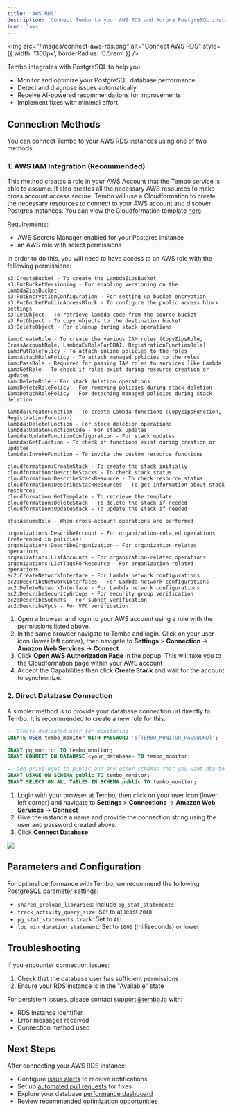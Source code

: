 ```yaml
---
title: 'AWS RDS'
description: 'Connect Tembo to your AWS RDS and Aurora PostgreSQL instances for automated monitoring, optimization, and issue resolution.'
icon: 'aws'
---
```


<img
	src="/images/connect-aws-rds.png"
	alt="Connect AWS RDS"
	style={{ width: '300px', borderRadius: '0.5rem' }}
/>

Tembo integrates with PostgreSQL to help you:

- Monitor and optimize your PostgreSQL database performance
- Detect and diagnose issues automatically
- Receive AI-powered recommendations for improvements
- Implement fixes with minimal effort

## Connection Methods

You can connect Tembo to your AWS RDS instances using one of two methods:

### 1. AWS IAM Integration (Recommended)

This method creates a role in your AWS Account that the Tembo service is able to assume.
It also creates all the necessary AWS resources to make cross account access secure.
Tembo will use a Cloudformation to create the necessary resources to connect to your AWS account and discover Postgres instances.
You can view the Cloudformation template [here](https://cdb-plat-use1-prod-dbaai-prod-cf-templates.s3.us-east-1.amazonaws.com/cross-account-cf-template.yaml).

Requirements:

- AWS Secrets Manager enabled for your Postgres instance
- an AWS role with select permissions

In order to do this, you will need to have access to an AWS role with the following permissions:

```plaintext
s3:CreateBucket - To create the LambdaZipsBucket
s3:PutBucketVersioning - For enabling versioning on the LambdaZipsBucket
s3:PutEncryptionConfiguration - For setting up bucket encryption
s3:PutBucketPublicAccessBlock - To configure the public access block settings
s3:GetObject - To retrieve lambda code from the source bucket
s3:PutObject - To copy objects to the destination bucket
s3:DeleteObject - For cleanup during stack operations

iam:CreateRole - To create the various IAM roles (CopyZipsRole, CrossAccountRole, LambdaExRoleForDBAI, RegistrationFunctionRole)
iam:PutRolePolicy - To attach inline policies to the roles
iam:AttachRolePolicy - To attach managed policies to the roles
iam:PassRole - Required for passing IAM roles to services like Lambda
iam:GetRole - To check if roles exist during resource creation or updates
iam:DeleteRole - For stack deletion operations
iam:DeleteRolePolicy - For removing policies during stack deletion
iam:DetachRolePolicy - For detaching managed policies during stack deletion

lambda:CreateFunction - To create Lambda functions (CopyZipsFunction, RegistrationFunction)
lambda:DeleteFunction - For stack deletion operations
lambda:UpdateFunctionCode - For stack updates
lambda:UpdateFunctionConfiguration - For stack updates
lambda:GetFunction - To check if functions exist during creation or updates
lambda:InvokeFunction - To invoke the custom resource functions

cloudformation:CreateStack - To create the stack initially
cloudformation:DescribeStacks - To check stack status
cloudformation:DescribeStackResource - To check resource status
cloudformation:DescribeStackResources - To get information about stack resources
cloudformation:GetTemplate - To retrieve the template
cloudformation:DeleteStack - To delete the stack if needed
cloudformation:UpdateStack - To update the stack if needed

sts:AssumeRole - When cross-account operations are performed

organizations:DescribeAccount - For organization-related operations (referenced in policies)
organizations:DescribeOrganization - For organization-related operations
organizations:ListAccounts - For organization-related operations
organizations:ListTagsForResource - For organization-related operations
ec2:CreateNetworkInterface - For Lambda network configurations
ec2:DescribeNetworkInterfaces - For Lambda network configurations
ec2:DeleteNetworkInterface - For Lambda network configurations
ec2:DescribeSecurityGroups - For security group verification
ec2:DescribeSubnets - For subnet verification
ec2:DescribeVpcs - For VPC verification
```

1. Open a browser and login to your AWS account using a role with the permissions listed above.
2. In the same browser navigate to Tembo and login. Click on your user icon (lower left corner), then navigate to **Settings** > **Connection** -> **Amazon Web Services** -> **Connect**
3. Click **Open AWS Authorization Page** in the popup. This will take you to the Cloudformation page within your AWS account
4. Accept the Capabilities then click **Create Stack** and wait for the account to synchronize.

### 2. Direct Database Connection

A simpler method is to provide your database connection url directly to Tembo.
It is recommended to create a new role for this.

```sql
-- Create dedicated user for monitoring
CREATE USER tembo_monitor WITH PASSWORD '${TEMBO_MONITOR_PASSWORD}';

GRANT pg_monitor TO tembo_monitor;
GRANT CONNECT ON DATABASE <your_database> TO tembo_monitor;

-- add privileges to public and any other schemas that you want dba to be able to read
GRANT USAGE ON SCHEMA public TO tembo_monitor;
GRANT SELECT ON ALL TABLES IN SCHEMA public TO tembo_monitor;
```

1. Login with your browser at Tembo, then click on your user icon (lower left corner) and navigate to **Settings** > **Connections** -> **Amazon Web Services** -> **Connect**
2. Give the instance a name and provide the connection string using the user and password created above.
3. Click **Connect Database**

![](/images/direct-connection.png)

## Parameters and Configuration

For optimal performance with Tembo, we recommend the following PostgreSQL parameter settings:

- `shared_preload_libraries`: Include `pg_stat_statements`
- `track_activity_query_size`: Set to at least `2048`
- `pg_stat_statements.track`: Set to `ALL`
- `log_min_duration_statement`: Set to `1000` (milliseconds) or lower

## Troubleshooting

If you encounter connection issues:

1. Check that the database user has sufficient permissions
2. Ensure your RDS instance is in the "Available" state

For persistent issues, please contact support@tembo.io with:

- RDS instance identifier
- Error messages received
- Connection method used

## Next Steps

After connecting your AWS RDS instance:

- Configure [issue alerts](/solving/issues) to receive notifications
- Set up [automated pull requests](/solving/pull-requests) for fixes
- Explore your database [performance dashboard](/dashboard)
- Review recommended [optimization opportunities](/optimization)
